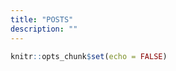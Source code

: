 ---
title: "POSTS"
description: ""
---

```{r setup, include=FALSE}
knitr::opts_chunk$set(echo = FALSE)
```


